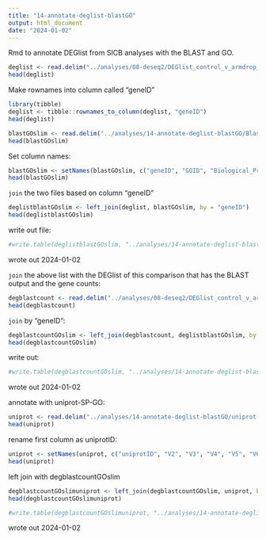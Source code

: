 ```yaml
---
title: "14-annotate-deglist-blastGO"
output: html_document
date: "2024-01-02"
---
```

Rmd to annotate DEGlist from SICB analyses with the BLAST and GO. 

```r
deglist <- read.delim("../analyses/08-deseq2/DEGlist_control_v_armdrop_7x7.tab", sep = '\t')
head(deglist)
```

Make rownames into column called "geneID"
```r
library(tibble)
deglist <- tibble::rownames_to_column(deglist, "geneID")
head(deglist)
```


```r
blastGOslim <- read.delim("../analyses/14-annotate-deglist-blastGO/Blastquery-GOslim.tab", sep = '\t', header = FALSE)
head(blastGOslim)
```
Set column names:
```r
blastGOslim <- setNames(blastGOslim, c("geneID", "GOID", "Biological_Process", "P"))
head(blastGOslim)
```

`join` the two files based on column "geneID"
```r
deglistblastGOslim <- left_join(deglist, blastGOslim, by = "geneID")
head(deglistblastGOslim)
```

write out file:
```r
#write.table(deglistblastGOslim, "../analyses/14-annotate-deglist-blastGO/DEGlist_7controlV7armdrop_blastGOslim.tab", sep = '\t', row.names = FALSE, quote = FALSE)
```

wrote out 2024-01-02



`join` the above list with the DEGlist of this comparison that has the BLAST output and the gene counts:
```r
degblastcount <- read.delim("../analyses/08-deseq2/DEGlist_control_v_armdrop_7x7_genecounts_blast.tab", sep = '\t')
head(degblastcount)
```

`join` by "geneID":
```r
degblastcountGOslim <- left_join(degblastcount, deglistblastGOslim, by = "geneID")
head(degblastcountGOslim)
```

write out:

```r
#write.table(degblastcountGOslim, "../analyses/14-annotate-deglist-blastGO/DEGlist_7controlV7armdrop_blastGOslim_count.tab", sep = '\t', row.names = FALSE, quote = FALSE)
```

wrote out 2024-01-02

annotate with uniprot-SP-GO:
```r
uniprot <- read.delim("../analyses/14-annotate-deglist-blastGO/uniprot-SP-GO.sorted", header = FALSE)
head(uniprot)
```
 rename first column as uniprotID:
```r
uniprot <- setNames(uniprot, c("uniprotID", "V2", "V3", "V4", "V5", "V6", "V7", "V8", "V9", "V10", "V11", "V12"))
head(uniprot)
``` 
left join with degblastcountGOslim
```r
degblastcountGOslimuniprot <- left_join(degblastcountGOslim, uniprot, by = "uniprotID")
head(degblastcountGOslimuniprot)
```


```r
#write.table(degblastcountGOslimuniprot, "../analyses/14-annotate-deglist-blastGO/DEGlist_7controlV7armdrop_blastGOslim_count_uniprot.tab", sep = '\t', row.names = FALSE, quote = FALSE)
```

wrote out 2024-01-02


